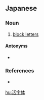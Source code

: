 ==Japanese==
{{ja-kanjitab|かつ|じ|たい|yomi=on}}

===Noun===
{{ja-noun|かつじたい}}

# [[block letters]]

====Antonyms====
* {{ja-r|筆記体|ひっきたい}}

===References===
* {{R:Shogakukan}}

[[hu:活字体]]